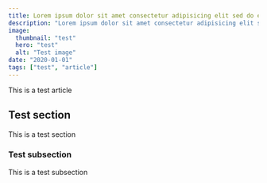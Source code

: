 ```yaml
---
title: Lorem ipsum dolor sit amet consectetur adipisicing elit sed do eiusmod tempor incididunt ut labore et dolore magna aliqua
description: "Lorem ipsum dolor sit amet consectetur adipisicing elit sed do eiusmod tempor incididunt ut labore et dolore magna aliqua lorem 1 2 3 4 5 6 7 8 9 10 11 12 13 14 15 16 17 18 Lorem ipsum dolor sit amet consectetur adipisicing elit sed do eiusmod tempor incididunt ut labore et dolore magna aliqua lorem 1 2 3 4 5 6 7 8 9 10 11 12 13 14 15 16 17 18"
image:
  thumbnail: "test"
  hero: "test"
  alt: "Test image"
date: "2020-01-01"
tags: ["test", "article"]
---
```


This is a test article

## Test section

This is a test section

### Test subsection

This is a test subsection
